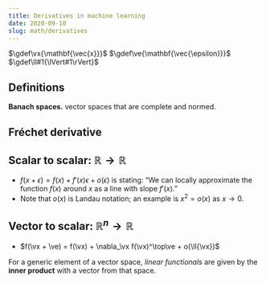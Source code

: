 ```yaml
---
title: Derivatives in machine learning
date: 2020-09-10
slug: math/derivatives
---
```


$\gdef\vx{\mathbf{\vec{x}}}$
$\gdef\ve{\mathbf{\vec{\epsilon}}}$
$\gdef\ll#1{\lVert#1\rVert}$

## Definitions

**Banach spaces.** vector spaces that are complete and normed.

## Fréchet derivative

## Scalar to scalar: $\mathbb{R} \rightarrow \mathbb{R}$
- $f(x+\epsilon) = f(x) + f'(x)\epsilon + o(\epsilon)$ is stating: &ldquo;We can locally approximate the function $f(x)$ around $x$ as a line with slope $f'(x)$.&rdquo;
- Note that $o(x)$ is Landau notation; an example is $x^2 = o(x)$ as $x \rightarrow 0$.

## Vector to scalar: $\mathbb{R}^n \rightarrow \mathbb{R}$
- $f(\vx + \ve) = f(\vx) + \nabla_\vx f(\vx)^\top\ve + o(\ll{\vx})$

For a generic element of a vector space, _linear functionals_ are given by the **inner product** with a vector from that space.